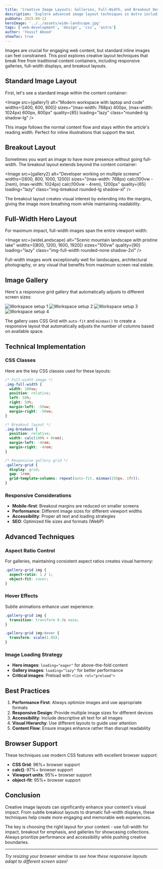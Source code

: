 ```yaml
---
title: 'Creative Image Layouts: Galleries, Full-Width, and Breakout Designs'
description: 'Explore advanced image layout techniques in Astro including responsive galleries, full-width hero images, and breakout layouts that extend beyond content containers'
pubDate: 2025-08-12
heroImage: '../../assets/wide-landscape.jpg'
tags: ['web-development', 'design', 'css', 'astro']
author: 'Yousif Abood'
showToc: true
---
```



Images are crucial for engaging web content, but standard inline images can feel constrained. This post explores creative layout techniques that break free from traditional content containers, including responsive galleries, full-width displays, and breakout layouts.

## Standard Image Layout

First, let's see a standard image within the content container:

<Image
  src={gallery1}
  alt="Modern workspace with laptop and code"
  widths={[400, 600, 800]}
  sizes="(max-width: 768px) 400px, (max-width: 1024px) 600px, 800px"
  quality={85}
  loading="lazy"
  class="rounded-lg shadow-lg"
/>

This image follows the normal content flow and stays within the article's reading width. Perfect for inline illustrations that support the text.

## Breakout Layout

Sometimes you want an image to have more presence without going full-width. The breakout layout extends beyond the content container:

<Image
  src={gallery2}
  alt="Developer working on multiple screens"
  widths={[600, 800, 1000, 1200]}
  sizes="(max-width: 768px) calc(100vw - 2rem), (max-width: 1024px) calc(100vw - 4rem), 1200px"
  quality={85}
  loading="lazy"
  class="img-breakout rounded-lg shadow-xl"
/>

The breakout layout creates visual interest by extending into the margins, giving the image more breathing room while maintaining readability.

## Full-Width Hero Layout

For maximum impact, full-width images span the entire viewport width:

<Image
  src={wideLandscape}
  alt="Scenic mountain landscape with pristine lake"
  widths={[800, 1200, 1600, 1920]}
  sizes="100vw"
  quality={90}
  loading="lazy"
  class="img-full-width rounded-none shadow-2xl"
/>

Full-width images work exceptionally well for landscapes, architectural photography, or any visual that benefits from maximum screen real estate.

## Image Gallery

Here's a responsive grid gallery that automatically adjusts to different screen sizes:

<div class="gallery-grid my-12">
  <Image
    src={gallery1}
    alt="Workspace setup 1"
    widths={[300, 400, 500]}
    sizes="(max-width: 768px) 250px, (max-width: 1024px) 300px, 400px"
    quality={85}
    loading="lazy"
  />
  <Image
    src={gallery2}
    alt="Workspace setup 2"
    widths={[300, 400, 500]}
    sizes="(max-width: 768px) 250px, (max-width: 1024px) 300px, 400px"
    quality={85}
    loading="lazy"
  />
  <Image
    src={gallery3}
    alt="Workspace setup 3"
    widths={[300, 400, 500]}
    sizes="(max-width: 768px) 250px, (max-width: 1024px) 300px, 400px"
    quality={85}
    loading="lazy"
  />
  <Image
    src={gallery4}
    alt="Workspace setup 4"
    widths={[300, 400, 500]}
    sizes="(max-width: 768px) 250px, (max-width: 1024px) 300px, 400px"
    quality={85}
    loading="lazy"
  />
</div>

The gallery uses CSS Grid with `auto-fit` and `minmax()` to create a responsive layout that automatically adjusts the number of columns based on available space.

## Technical Implementation

### CSS Classes

Here are the key CSS classes used for these layouts:

```css
/* Full-width image */
.img-full-width {
  width: 100vw;
  position: relative;
  left: 50%;
  right: 50%;
  margin-left: -50vw;
  margin-right: -50vw;
}

/* Breakout layout */
.img-breakout {
  position: relative;
  width: calc(100% + 8rem);
  margin-left: -4rem;
  margin-right: -4rem;
}

/* Responsive gallery grid */
.gallery-grid {
  display: grid;
  gap: 1rem;
  grid-template-columns: repeat(auto-fit, minmax(250px, 1fr));
}
```

### Responsive Considerations

- **Mobile-first**: Breakout margins are reduced on smaller screens
- **Performance**: Different image sizes for different viewport widths
- **Accessibility**: Proper alt text and loading strategies
- **SEO**: Optimized file sizes and formats (WebP)

## Advanced Techniques

### Aspect Ratio Control

For galleries, maintaining consistent aspect ratios creates visual harmony:

```css
.gallery-grid img {
  aspect-ratio: 1 / 1;
  object-fit: cover;
}
```

### Hover Effects

Subtle animations enhance user experience:

```css
.gallery-grid img {
  transition: transform 0.3s ease;
}

.gallery-grid img:hover {
  transform: scale(1.05);
}
```

### Image Loading Strategy

- **Hero images**: `loading="eager"` for above-the-fold content
- **Gallery images**: `loading="lazy"` for better performance
- **Critical images**: Preload with `<link rel="preload">`

## Best Practices

1. **Performance First**: Always optimize images and use appropriate formats
2. **Responsive Design**: Provide multiple image sizes for different devices
3. **Accessibility**: Include descriptive alt text for all images
4. **Visual Hierarchy**: Use different layouts to guide user attention
5. **Content Flow**: Ensure images enhance rather than disrupt readability

## Browser Support

These techniques use modern CSS features with excellent browser support:

- **CSS Grid**: 96%+ browser support
- **calc()**: 97%+ browser support
- **Viewport units**: 95%+ browser support
- **object-fit**: 95%+ browser support

## Conclusion

Creative image layouts can significantly enhance your content's visual impact. From subtle breakout layouts to dramatic full-width displays, these techniques help create more engaging and memorable web experiences.

The key is choosing the right layout for your content - use full-width for impact, breakout for emphasis, and galleries for showcasing collections. Always prioritize performance and accessibility while pushing creative boundaries.

---

_Try resizing your browser window to see how these responsive layouts adapt to different screen sizes!_
